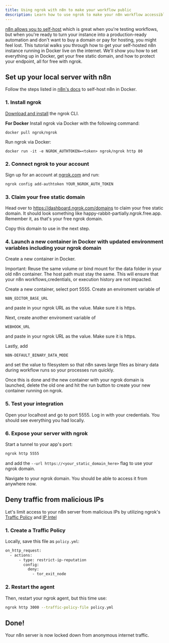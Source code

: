 ```yaml
---
title: Using ngrok with n8n to make your workflow public 
description: Learn how to use ngrok to make your n8n workflow accessible from anywhere, not just your local host. 
---
```



[n8n allows you to self-host](https://docs.n8n.io/hosting/?) which is great when you're testing workflows, but when you're ready to turn your instance into a production-ready automation and don't want to buy a domain or pay for hosting, you might feel lost. This tutorial walks you through how to get your self-hosted n8n instance running in Docker live on the internet. We'll show you how to set everything up in Docker, get your free static domain, and how to protect your endpoint, all for free with ngrok. 


## Set up your local server with n8n

Follow the steps listed in [n8n's docs](https://docs.n8n.io/hosting/installation/docker/) to self-host n8n in Docker. 

### 1. Install ngrok

[Download and install](https://ngrok.com/download) the ngrok CLI.

**For Docker**
Install ngrok via Docker with the following command: 
```
docker pull ngrok/ngrok
```
Run ngrok via Docker:
```
docker run -it -e NGROK_AUTHTOKEN=<token> ngrok/ngrok http 80
```

### 2. Connect ngrok to your account

Sign up for an account at [ngrok.com](https://ngrok.com/) and run:

```bash
ngrok config add-authtoken YOUR_NGROK_AUTH_TOKEN
```

### 3. Claim your free static domain 
Head over to https://dashboard.ngrok.com/domains to claim your free static domain. It should look something like happy-rabbit-partially.ngrok.free.app. Remember it, as that's your free ngrok domain. 

Copy this domain to use in the next step. 

### 4. Launch a new container in Docker with updated environment variables including your ngrok domain
Create a new container in Docker.

Important: Reuse the same volume or bind mount for the data folder in your old n8n container. The host path must stay the same. This will ensure that your n8n workflows,credentials, or execution history are not impacted. 

Create a new container, select port 5555. 
Create an enviroment variable of

```
N8N_EDITOR_BASE_URL
```
and paste in your ngrok URL as the value. Make sure it is https. 

Next, create another enviroment variable of
```
WEBHOOK_URL
```
and paste in your ngrok URL as the value. Make sure it is https. 

Lastly, add 

```
N8N-DEFAULT_BINARY_DATA_MODE
```
and set the value to filesystem so that n8n saves large files as binary data during workflow runs so your processes run quickly. 

Once this is done and the new container with your ngrok domain is launched, delete the old one and hit the run button to create your new container running on ngrok.


### 5. Test your integration

Open your localhost and go to port 5555. Log in with your credentials. You should see everything you had locally. 


### 6. Expose your server with ngrok 

Start a tunnel to your app's port:
```bash
ngrok http 5555 
```
and add the `--url https://<your_static_domain_here>` flag to use your ngrok domain. 

Navigate to your ngrok domain. You should be able to access it from anywhere now. 

## Deny traffic from malicious IPs 

Let's limit access to your n8n server from malicious IPs by utilizing ngrok's [Traffic Policy](https://ngrok.com/docs/traffic-policy/) and [IP Intel](https://ngrok.com/docs/traffic-policy/variables/ip-intel/_=)

### 1. Create a Traffic Policy

Locally, save this file as `policy.yml`:

```bash
on_http_request:
  - actions:
      - type: restrict-ip-reputation
        config:
          deny:
            - tor_exit_node
```

### 2. Restart the agent

Then, restart your ngrok agent, but this time use:

```bash
ngrok http 3000 --traffic-policy-file policy.yml
```

## Done!

Your n8n server is now locked down from anonymous internet traffic.

